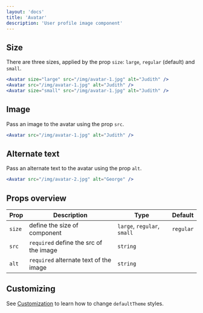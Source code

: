 ```yaml
---
layout: 'docs'
title: 'Avatar'
description: 'User profile image component'
---
```


## Size

There are three sizes, applied by the prop `size`: `large`, `regular` (default) and `small`.

```jsx live
<Avatar size="large" src="/img/avatar-1.jpg" alt="Judith" />
<Avatar src="/img/avatar-1.jpg" alt="Judith" />
<Avatar size="small" src="/img/avatar-1.jpg" alt="Judith" />
```

## Image

Pass an image to the avatar using the prop `src`.

```jsx live
<Avatar src="/img/avatar-1.jpg" alt="Judith" />
```

## Alternate text

Pass an alternate text to the avatar using the prop `alt`.

```jsx live
<Avatar src="/img/avatar-2.jpg" alt="George" />
```

## Props overview

| Prop   | Description                            | Type                        | Default   |
| ------ | -------------------------------------- | --------------------------- | --------- |
| `size` | define the size of component           | `large`, `regular`, `small` | `regular` |
| `src`  | `required` define the src of the image | `string`                    |           |
| `alt`  | `required` alternate text of the image | `string`                    |           |

## Customizing

See [Customization]() to learn how to change `defaultTheme` styles.
